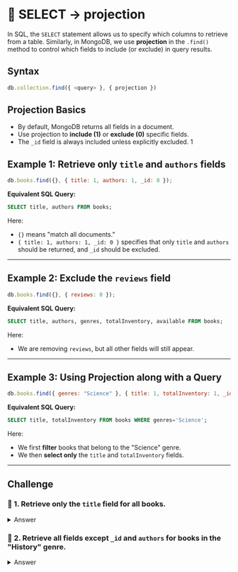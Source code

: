 # 👐 SELECT → projection

In SQL, the `SELECT` statement allows us to specify which columns to retrieve from a table. Similarly, in MongoDB, we use **projection** in the `.find()` method to control which fields to include (or exclude) in query results.

## Syntax

```js
db.collection.find({ <query> }, { projection })
```

## **Projection Basics**

- By default, MongoDB returns all fields in a document.
- Use projection to **include (1)** or **exclude (0)** specific fields.
- The `_id` field is always included unless explicitly excluded.
  1

## **Example 1: Retrieve only `title` and `authors` fields**

```js
db.books.find({}, { title: 1, authors: 1, _id: 0 });
```

**Equivalent SQL Query:**

```sql
SELECT title, authors FROM books;
```

Here:

- `{}` means "match all documents."
- `{ title: 1, authors: 1, _id: 0 }` specifies that only `title` and `authors` should be returned, and `_id` should be excluded.

---

## **Example 2: Exclude the `reviews` field**

```js
db.books.find({}, { reviews: 0 });
```

**Equivalent SQL Query:**

```sql
SELECT title, authors, genres, totalInventory, available FROM books;
```

Here:

- We are removing `reviews`, but all other fields will still appear.

---

## **Example 3: Using Projection along with a Query**

```js
db.books.find({ genres: "Science" }, { title: 1, totalInventory: 1, _id: 0 });
```

**Equivalent SQL Query:**

```sql
SELECT title, totalInventory FROM books WHERE genres='Science';
```

Here:

- We first **filter** books that belong to the "Science" genre.
- We then **select only** the `title` and `totalInventory` fields.

---

## **Challenge**

### 👐 1. Retrieve only the `title` field for all books.

<details>
  <summary>Answer</summary>
  <div>
    ```js
      db.books.find({}, {title: 1, _id: 0});
    ```
  </div>
</details>

### 👐 2. Retrieve all fields except `_id` and `authors` for books in the "History" genre.

<details>
  <summary>Answer</summary>
  <div>
    ```js
      db.books.find({genres: "History"}, {_id: 0, authors: 0});
    ```
  </div>
</details>

